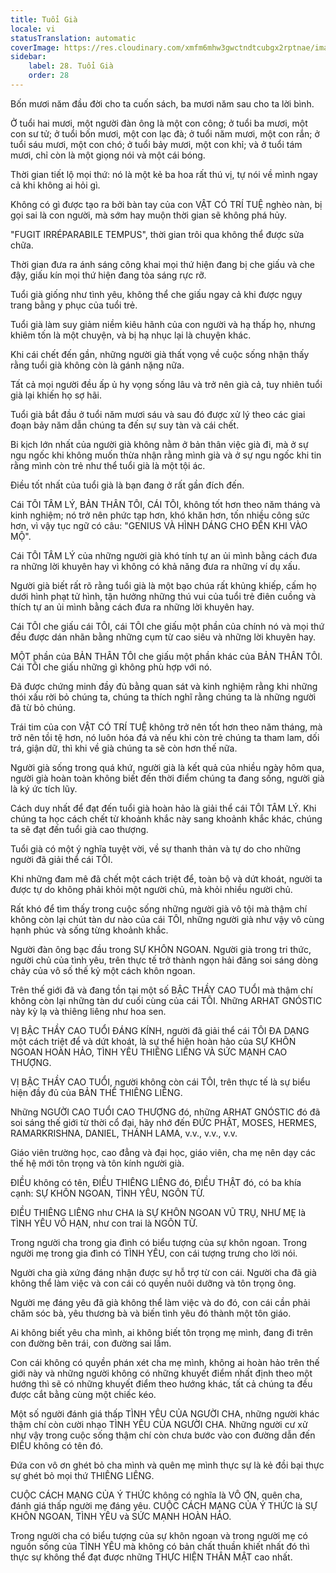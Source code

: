 ```yaml
---
title: Tuổi Già
locale: vi
statusTranslation: automatic
coverImage: https://res.cloudinary.com/xmfm6mhw3gwctndtcubgx2rptnae/image/upload/v1740337243/small_cover_educacion_fundamental_a051170f1c.webp
sidebar:
    label: 28. Tuổi Già
    order: 28
---
```

Bốn mươi năm đầu đời cho ta cuốn sách, ba mươi năm sau cho ta lời bình.

Ở tuổi hai mươi, một người đàn ông là một con công; ở tuổi ba mươi, một con sư tử; ở tuổi bốn mươi, một con lạc đà; ở tuổi năm mươi, một con rắn; ở tuổi sáu mươi, một con chó; ở tuổi bảy mươi, một con khỉ; và ở tuổi tám mươi, chỉ còn là một giọng nói và một cái bóng.

Thời gian tiết lộ mọi thứ: nó là một kẻ ba hoa rất thú vị, tự nói về mình ngay cả khi không ai hỏi gì.

Không có gì được tạo ra bởi bàn tay của con VẬT CÓ TRÍ TUỆ nghèo nàn, bị gọi sai là con người, mà sớm hay muộn thời gian sẽ không phá hủy.

"FUGIT IRRÉPARABILE TEMPUS", thời gian trôi qua không thể được sửa chữa.

Thời gian đưa ra ánh sáng công khai mọi thứ hiện đang bị che giấu và che đậy, giấu kín mọi thứ hiện đang tỏa sáng rực rỡ.

Tuổi già giống như tình yêu, không thể che giấu ngay cả khi được ngụy trang bằng y phục của tuổi trẻ.

Tuổi già làm suy giảm niềm kiêu hãnh của con người và hạ thấp họ, nhưng khiêm tốn là một chuyện, và bị hạ nhục lại là chuyện khác.

Khi cái chết đến gần, những người già thất vọng về cuộc sống nhận thấy rằng tuổi già không còn là gánh nặng nữa.

Tất cả mọi người đều ấp ủ hy vọng sống lâu và trở nên già cả, tuy nhiên tuổi già lại khiến họ sợ hãi.

Tuổi già bắt đầu ở tuổi năm mươi sáu và sau đó được xử lý theo các giai đoạn bảy năm dẫn chúng ta đến sự suy tàn và cái chết.

Bi kịch lớn nhất của người già không nằm ở bản thân việc già đi, mà ở sự ngu ngốc khi không muốn thừa nhận rằng mình già và ở sự ngu ngốc khi tin rằng mình còn trẻ như thể tuổi già là một tội ác.

Điều tốt nhất của tuổi già là bạn đang ở rất gần đích đến.

Cái TÔI TÂM LÝ, BẢN THÂN TÔI, CÁI TÔI, không tốt hơn theo năm tháng và kinh nghiệm; nó trở nên phức tạp hơn, khó khăn hơn, tốn nhiều công sức hơn, vì vậy tục ngữ có câu: "GENIUS VÀ HÌNH DÁNG CHO ĐẾN KHI VÀO MỘ".

Cái TÔI TÂM LÝ của những người già khó tính tự an ủi mình bằng cách đưa ra những lời khuyên hay vì không có khả năng đưa ra những ví dụ xấu.

Người già biết rất rõ rằng tuổi già là một bạo chúa rất khủng khiếp, cấm họ dưới hình phạt tử hình, tận hưởng những thú vui của tuổi trẻ điên cuồng và thích tự an ủi mình bằng cách đưa ra những lời khuyên hay.

Cái TÔI che giấu cái TÔI, cái TÔI che giấu một phần của chính nó và mọi thứ đều được dán nhãn bằng những cụm từ cao siêu và những lời khuyên hay.

MỘT phần của BẢN THÂN TÔI che giấu một phần khác của BẢN THÂN TÔI. Cái TÔI che giấu những gì không phù hợp với nó.

Đã được chứng minh đầy đủ bằng quan sát và kinh nghiệm rằng khi những thói xấu rời bỏ chúng ta, chúng ta thích nghĩ rằng chúng ta là những người đã từ bỏ chúng.

Trái tim của con VẬT CÓ TRÍ TUỆ không trở nên tốt hơn theo năm tháng, mà trở nên tồi tệ hơn, nó luôn hóa đá và nếu khi còn trẻ chúng ta tham lam, dối trá, giận dữ, thì khi về già chúng ta sẽ còn hơn thế nữa.

Người già sống trong quá khứ, người già là kết quả của nhiều ngày hôm qua, người già hoàn toàn không biết đến thời điểm chúng ta đang sống, người già là ký ức tích lũy.

Cách duy nhất để đạt đến tuổi già hoàn hảo là giải thể cái TÔI TÂM LÝ. Khi chúng ta học cách chết từ khoảnh khắc này sang khoảnh khắc khác, chúng ta sẽ đạt đến tuổi già cao thượng.

Tuổi già có một ý nghĩa tuyệt vời, về sự thanh thản và tự do cho những người đã giải thể cái TÔI.

Khi những đam mê đã chết một cách triệt để, toàn bộ và dứt khoát, người ta được tự do không phải khỏi một người chủ, mà khỏi nhiều người chủ.

Rất khó để tìm thấy trong cuộc sống những người già vô tội mà thậm chí không còn lại chút tàn dư nào của cái TÔI, những người già như vậy vô cùng hạnh phúc và sống từng khoảnh khắc.

Người đàn ông bạc đầu trong SỰ KHÔN NGOAN. Người già trong tri thức, người chủ của tình yêu, trên thực tế trở thành ngọn hải đăng soi sáng dòng chảy của vô số thế kỷ một cách khôn ngoan.

Trên thế giới đã và đang tồn tại một số BẬC THẦY CAO TUỔI mà thậm chí không còn lại những tàn dư cuối cùng của cái TÔI. Những ARHAT GNÓSTIC này kỳ lạ và thiêng liêng như hoa sen.

VỊ BẬC THẦY CAO TUỔI ĐÁNG KÍNH, người đã giải thể cái TÔI ĐA DẠNG một cách triệt để và dứt khoát, là sự thể hiện hoàn hảo của SỰ KHÔN NGOAN HOÀN HẢO, TÌNH YÊU THIÊNG LIÊNG VÀ SỨC MẠNH CAO THƯỢNG.

VỊ BẬC THẦY CAO TUỔI, người không còn cái TÔI, trên thực tế là sự biểu hiện đầy đủ của BẢN THỂ THIÊNG LIÊNG.

Những NGƯỜI CAO TUỔI CAO THƯỢNG đó, những ARHAT GNÓSTIC đó đã soi sáng thế giới từ thời cổ đại, hãy nhớ đến ĐỨC PHẬT, MOSES, HERMES, RAMARKRISHNA, DANIEL, THÁNH LAMA, v.v., v.v., v.v.

Giáo viên trường học, cao đẳng và đại học, giáo viên, cha mẹ nên dạy các thế hệ mới tôn trọng và tôn kính người già.

ĐIỀU không có tên, ĐIỀU THIÊNG LIÊNG đó, ĐIỀU THẬT đó, có ba khía cạnh: SỰ KHÔN NGOAN, TÌNH YÊU, NGÔN TỪ.

ĐIỀU THIÊNG LIÊNG như CHA là SỰ KHÔN NGOAN VŨ TRỤ, NHƯ MẸ là TÌNH YÊU VÔ HẠN, như con trai là NGÔN TỪ.

Trong người cha trong gia đình có biểu tượng của sự khôn ngoan. Trong người mẹ trong gia đình có TÌNH YÊU, con cái tượng trưng cho lời nói.

Người cha già xứng đáng nhận được sự hỗ trợ từ con cái. Người cha đã già không thể làm việc và con cái có quyền nuôi dưỡng và tôn trọng ông.

Người mẹ đáng yêu đã già không thể làm việc và do đó, con cái cần phải chăm sóc bà, yêu thương bà và biến tình yêu đó thành một tôn giáo.

Ai không biết yêu cha mình, ai không biết tôn trọng mẹ mình, đang đi trên con đường bên trái, con đường sai lầm.

Con cái không có quyền phán xét cha mẹ mình, không ai hoàn hảo trên thế giới này và những người không có những khuyết điểm nhất định theo một hướng thì sẽ có những khuyết điểm theo hướng khác, tất cả chúng ta đều được cắt bằng cùng một chiếc kéo.

Một số người đánh giá thấp TÌNH YÊU CỦA NGƯỜI CHA, những người khác thậm chí còn cười nhạo TÌNH YÊU CỦA NGƯỜI CHA. Những người cư xử như vậy trong cuộc sống thậm chí còn chưa bước vào con đường dẫn đến ĐIỀU không có tên đó.

Đứa con vô ơn ghét bỏ cha mình và quên mẹ mình thực sự là kẻ đồi bại thực sự ghét bỏ mọi thứ THIÊNG LIÊNG.

CUỘC CÁCH MẠNG CỦA Ý THỨC không có nghĩa là VÔ ƠN, quên cha, đánh giá thấp người mẹ đáng yêu. CUỘC CÁCH MẠNG CỦA Ý THỨC là SỰ KHÔN NGOAN, TÌNH YÊU và SỨC MẠNH HOÀN HẢO.

Trong người cha có biểu tượng của sự khôn ngoan và trong người mẹ có nguồn sống của TÌNH YÊU mà không có bản chất thuần khiết nhất đó thì thực sự không thể đạt được những THỰC HIỆN THÂN MẬT cao nhất.

